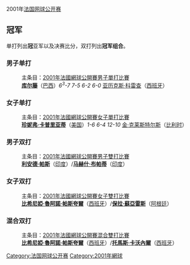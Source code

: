 {{noteTA|G1=Tennis
|1=zh-hans:温布尔登;zh-hk:溫布頓;zh-tw:溫布頓;
}}

2001年[[法国网球公开赛|法国网球公开赛]]

== 冠军 ==
单打列出'''冠'''亚军以及决赛比分，双打列出'''冠军组合'''。

=== 男子单打 ===
:主条目：[[2001年法國網球公開賽男子單打比賽|2001年法國網球公開賽男子單打比賽]]
:'''[[古斯塔沃·库尔滕|库尔藤]]'''（[[巴西|巴西]]）''6<sup>3</sup>-7 7-5 6-2 6-0'' [[亚历克斯·科雷查|亚历克斯·科雷查]]（[[西班牙|西班牙]]）

=== 女子单打 ===
:主条目：[[2001年法國網球公開賽女子單打比賽|2001年法國網球公開賽女子單打比賽]]
:'''[[珍妮弗·卡普里亚蒂|珍妮弗·卡普里亚蒂]]'''（[[美国|美国]]）''1-6 6-4 12-10'' [[金·克莱斯特尔斯|金·克莱斯特尔斯]]（[[比利时|比利时]]）

=== 男子双打 ===
:主条目：[[2001年法國網球公開賽男子雙打比賽|2001年法國網球公開賽男子雙打比賽]]
:'''[[利安德·帕斯|利安德·帕斯]]'''（[[印度|印度]]）/'''[[马赫什·布帕蒂|马赫什·布帕蒂]]'''（[[印度|印度]]）

=== 女子双打 ===
:主条目：[[2001年法國網球公開賽女子雙打比賽|2001年法國網球公開賽女子雙打比賽]]
:'''[[比希尼婭·魯阿諾·帕斯夸爾|比希尼婭·魯阿諾·帕斯夸爾]]'''（[[西班牙|西班牙]]）/'''[[保拉·蘇亞雷斯|保拉·蘇亞雷斯]]'''（[[阿根廷|阿根廷]]）

=== 混合双打 ===
:主条目：[[2001年法國網球公開賽混合雙打比賽|2001年法國網球公開賽混合雙打比賽]]
:'''[[比希尼婭·魯阿諾·帕斯夸爾|比希尼婭·魯阿諾·帕斯夸爾]]'''（[[西班牙|西班牙]]）/'''[[托馬斯·卡沃內爾|托馬斯·卡沃內爾]]'''（[[西班牙|西班牙]]）

{{start box}}
{{succession box|[[2000年法国网球公开赛|2000年法国网球公开赛]]|[[2002年法国网球公开赛|2002年法国网球公开赛]]|[[法国网球公开赛|法国网球公开赛]]|2001年}}
{{succession box|[[2001年澳大利亚网球公开赛|2001年澳大利亚网球公开赛]]|[[2001年温布尔登网球锦标赛|2001年温布尔登网球锦标赛]]|[[网球大满贯|网球大满贯]]|2001年}}
{{end box}}
{{法网列表}}

[[Category:法国网球公开赛|Category:法国网球公开赛]]
[[Category:2001年網球|Category:2001年網球]]